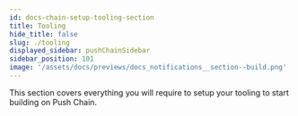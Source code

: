 ```yaml
---
id: docs-chain-setup-tooling-section
title: Tooling
hide_title: false
slug: ./tooling
displayed_sidebar: pushChainSidebar
sidebar_position: 101
image: '/assets/docs/previews/docs_notifications__section--build.png'
---
```


This section covers everything you will require to setup your tooling to start building on Push Chain.

<head>
  <title>Tooling Section | Setup | Push Chain Docs</title>
</head>


<DocCardList />
